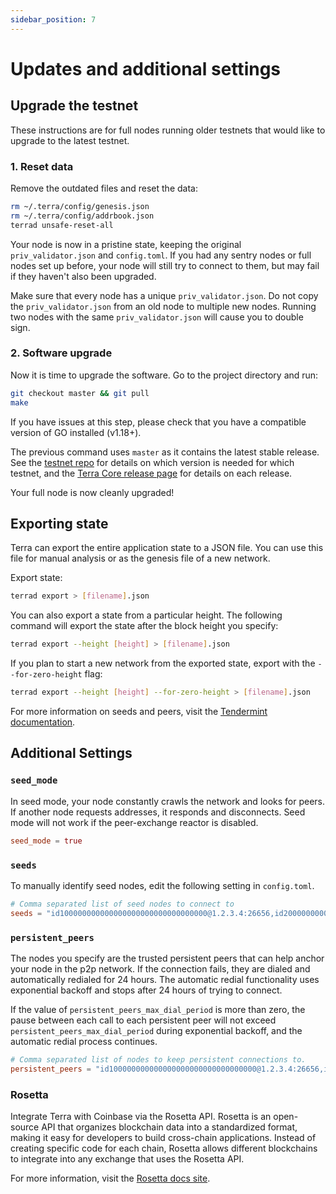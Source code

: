 ```yaml
---
sidebar_position: 7
---
```



# Updates and additional settings

## Upgrade the testnet

These instructions are for full nodes running older testnets that would like to upgrade to the latest testnet.

### 1. Reset data

Remove the outdated files and reset the data:

```bash
rm ~/.terra/config/genesis.json
rm ~/.terra/config/addrbook.json
terrad unsafe-reset-all
```

Your node is now in a pristine state, keeping the original `priv_validator.json` and `config.toml`. If you had any sentry nodes or full nodes set up before, your node will still try to connect to them, but may fail if they haven't also been upgraded.


<Admonition type="danger" icon="🔥">

Make sure that every node has a unique `priv_validator.json`. Do not copy the `priv_validator.json` from an old node to multiple new nodes. Running two nodes with the same `priv_validator.json` will cause you to double sign.  
</Admonition>

### 2. Software upgrade

Now it is time to upgrade the software. Go to the project directory and run:

```bash
git checkout master && git pull
make
```

<Admonition type="tip" icon="💡">

If you have issues at this step, please check that you have a compatible version of GO installed (v1.18+).

</Admonition>

The previous command uses `master` as it contains the latest stable release. See the [testnet repo](https://github.com/terra-money/testnet) for details on which version is needed for which testnet, and the [Terra Core release page](https://github.com/terra-money/core/releases) for details on each release.

Your full node is now cleanly upgraded!

## Exporting state

Terra can export the entire application state to a JSON file. You can use this file for manual analysis or as the genesis file of a new network.

Export state:

```bash
terrad export > [filename].json
```

You can also export a state from a particular height. The following command will export the state after the block height you specify:

```bash
terrad export --height [height] > [filename].json
```

If you plan to start a new network from the exported state, export with the `--for-zero-height` flag:

```bash
terrad export --height [height] --for-zero-height > [filename].json
```

<Admonition type="tip" icon="💡">

For more information on seeds and peers, visit the [Tendermint documentation](https://github.com/tendermint/tendermint/blob/master/docs/tendermint-core/using-tendermint.mdx#peers).

</Admonition>

## Additional Settings

### `seed_mode`

In seed mode, your node constantly crawls the network and looks for peers. If another node requests addresses, it responds and disconnects. Seed mode will not work if the peer-exchange reactor is disabled.

```toml
seed_mode = true
```

### `seeds`

To manually identify seed nodes, edit the following setting in `config.toml`.

```toml
# Comma separated list of seed nodes to connect to
seeds = "id100000000000000000000000000000000@1.2.3.4:26656,id200000000000000000000000000000000@2.3.4.5:4444"
```

### `persistent_peers`

The nodes you specify are the trusted persistent peers that can help anchor your node in the p2p network. If the connection fails, they are dialed and automatically redialed for 24 hours. The automatic redial functionality uses exponential backoff and stops after 24 hours of trying to connect.

If the value of `persistent_peers_max_dial_period` is more than zero, the pause between each call to each persistent peer will not exceed `persistent_peers_max_dial_period` during exponential backoff, and the automatic redial process continues.

```toml
# Comma separated list of nodes to keep persistent connections to.
persistent_peers = "id100000000000000000000000000000000@1.2.3.4:26656,id200000000000000000000000000000000@2.3.4.5:26656"
```

### Rosetta

Integrate Terra with Coinbase via the Rosetta API. Rosetta is an open-source API that organizes blockchain data into a standardized format, making it easy for developers to build cross-chain applications. Instead of creating specific code for each chain, Rosetta allows different blockchains to integrate into any exchange that uses the Rosetta API.

For more information, visit the [Rosetta docs site](https://www.rosetta-api.org/docs/welcome.html).
